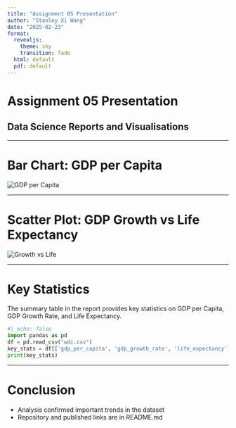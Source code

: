 ```yaml
---
title: "Assignment 05 Presentation"
author: "Stanley Xi Wang"
date: "2025-02-23"
format:
  revealjs:
    theme: sky
    transition: fade
  html: default
  pdf: default
---
```


<!-- Title Slide -->
# Assignment 05 Presentation  
## Data Science Reports and Visualisations

---

<!-- Bar Chart Slide -->
# Bar Chart: GDP per Capita  
![GDP per Capita](gdp_bar.png)
<!-- {fig:fig-bar width=60%}   -->
<!-- *Figure @fig:fig-bar from the report* - removed to prevent direct printing -->

---

<!-- Scatter Plot Slide -->
# Scatter Plot: GDP Growth vs Life Expectancy  
![Growth vs Life](growth_vs_life.png)
<!-- {fig:fig-scatter width=60%}   -->
<!-- *Figure @fig:fig-scatter from the report* - removed to prevent direct printing -->

---

<!-- Key Statistics Table Slide -->
# Key Statistics  
<span id="tbl:tbl-stats" style="display:none"></span>
The summary table in the report provides key statistics on GDP per Capita, GDP Growth Rate, and Life Expectancy.

```python
#| echo: false
import pandas as pd
df = pd.read_csv("wdi.csv")
key_stats = df[['gdp_per_capita', 'gdp_growth_rate', 'life_expectancy']].agg(['mean', 'median', 'std'])
print(key_stats)
```

---

<!-- Conclusion Slide -->
# Conclusion  
- Analysis confirmed important trends in the dataset  
- Repository and published links are in README.md